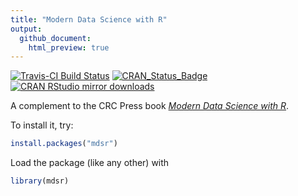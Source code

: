 ```yaml
---
title: "Modern Data Science with R"
output:
  github_document:
    html_preview: true
---
```


[![Travis-CI Build Status](https://travis-ci.org/beanumber/mdsr.svg?branch=master)](https://travis-ci.org/beanumber/mdsr) [![CRAN\_Status\_Badge](http://www.r-pkg.org/badges/version/mdsr)](https://cran.r-project.org/package=mdsr) [![CRAN RStudio mirror downloads](http://cranlogs.r-pkg.org/badges/mdsr)](http://www.r-pkg.org/pkg/mdsr)

A complement to the CRC Press book [*Modern Data Science with R*](http://mdsr-book.github.io/). 

To install it, try:

```r
install.packages("mdsr")
```

Load the package (like any other) with 

```r
library(mdsr)
```
